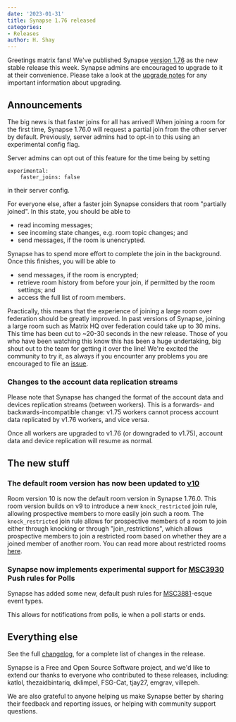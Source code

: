 ```yaml
---
date: '2023-01-31'
title: Synapse 1.76 released
categories:
- Releases
author: H. Shay
---
```


Greetings matrix fans! We've published Synapse [version 1.76](https://github.com/matrix-org/synapse/releases/tag/v1.76.0)
as the new stable release this week. Synapse admins are encouraged to upgrade
to it at their convenience. Please take a look at the [upgrade notes](https://matrix-org.github.io/synapse/v1.76/upgrade.html#upgrading-to-v1760)
for any important information about upgrading.

## Announcements

The big news is that faster joins for all has arrived! When joining a room for the first time,
Synapse 1.76.0 will request a partial join from the other server by default. Previously, server admins
had to opt-in to this using an experimental config flag.

Server admins can opt out of this feature for the time being by setting

```
experimental:
    faster_joins: false
```

in their server config.

For everyone else, after a faster join Synapse considers that room "partially joined". In this state, you should be able to

- read incoming messages;
- see incoming state changes, e.g. room topic changes; and
- send messages, if the room is unencrypted.

Synapse has to spend more effort to complete the join in the background. Once this finishes, you will be able to

- send messages, if the room is encrypted;
- retrieve room history from before your join, if permitted by the room settings; and
- access the full list of room members.

Practically, this means that the experience of joining a large room over federation should be greatly improved. In past
versions of Synapse, joining a large room such as Matrix HQ over federation could take up to 30 mins. This time has been
cut to ~20-30 seconds in the new release. Those of you who have been watching this know this has been a huge undertaking,
big shout out to the team for getting it over the line! We're excited the community to try it, as always if you encounter
any problems you are encouraged to file an [issue](https://github.com/matrix-org/synapse/issues/new?assignees=&labels=&template=BUG_REPORT.yml).


### Changes to the account data replication streams

Please note that Synapse has changed the format of the account data and devices replication streams (between workers).
This is a forwards- and backwards-incompatible change: v1.75 workers cannot process account data replicated by v1.76
workers, and vice versa.

Once all workers are upgraded to v1.76 (or downgraded to v1.75), account data and device replication will resume as normal.


## The new stuff

### The default room version has now been updated to [v10](https://spec.matrix.org/v1.5/rooms/v10/)

Room version 10 is now the default room version in Synapse 1.76.0. This room version builds on v9 to introduce a new
`knock_restricted` join rule, allowing prospective members to more easily join such a room. The `knock_restricted` join
rule allows for prospective members of a room to join either through knocking or through "join_restrictions", which allows
prospective members to join a restricted room based on whether they are a joined member of another room. You can read more
about restricted rooms [here](https://spec.matrix.org/v1.5/client-server-api/#restricted-rooms).


### Synapse now implements experimental support for [MSC3930](https://github.com/matrix-org/matrix-spec-proposals/pull/3930) Push rules for Polls

Synapse has added some new, default push rules for [MSC3881](https://github.com/matrix-org/matrix-spec-proposals/pull/3381)-esque event types.

This allows for notifications from polls, ie when a poll starts or ends.


## Everything else

See the full [changelog](https://github.com/matrix-org/synapse/releases/tag/v1.76.0), for a
complete list of changes in the release.

Synapse is a Free and Open Source Software project, and we'd like to extend our
thanks to everyone who contributed to these releases, including: katlol, thezaidbintariq,
dklimpel, FSG-Cat, tjay27, emgrav, villepeh.

We are also grateful to anyone helping us make Synapse better by sharing their
feedback and reporting issues, or helping with community support questions.
